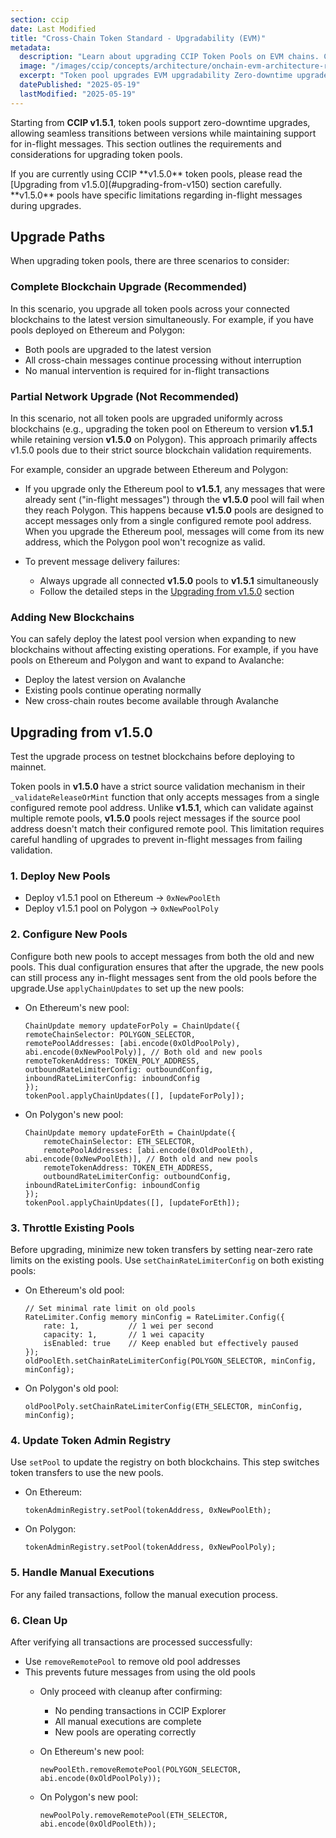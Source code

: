 ```yaml
---
section: ccip
date: Last Modified
title: "Cross-Chain Token Standard - Upgradability (EVM)"
metadata:
  description: "Learn about upgrading CCIP Token Pools on EVM chains. Covers zero-downtime upgrades from v1.5.1+, upgrade paths, and steps for migrating from v1.5.0 pools."
  image: "/images/ccip/concepts/architecture/onchain-evm-architecture-registry.jpg"
  excerpt: "Token pool upgrades EVM upgradability Zero-downtime upgrades CCIP v1.5.1 Pool migration In-flight messages Remote pool addresses Upgrade paths Contract upgrades Version migration"
  datePublished: "2025-05-19"
  lastModified: "2025-05-19"
---
```



Starting from **CCIP v1.5.1**, token pools support zero-downtime upgrades, allowing seamless transitions between versions while maintaining support for in-flight messages. This section outlines the requirements and considerations for upgrading token pools.

<Aside type="caution" title="Upgrading from v1.5.0">
  If you are currently using CCIP **v1.5.0** token pools, please read the [Upgrading from v1.5.0](#upgrading-from-v150)
  section carefully. **v1.5.0** pools have specific limitations regarding in-flight messages during upgrades.
</Aside>

## Upgrade Paths

When upgrading token pools, there are three scenarios to consider:

### Complete Blockchain Upgrade (Recommended)

In this scenario, you upgrade all token pools across your connected blockchains to the latest version simultaneously. For example, if you have pools deployed on Ethereum and Polygon:

- Both pools are upgraded to the latest version
- All cross-chain messages continue processing without interruption
- No manual intervention is required for in-flight transactions

### Partial Network Upgrade (Not Recommended)

In this scenario, not all token pools are upgraded uniformly across blockchains (e.g., upgrading the token pool on Ethereum to version **v1.5.1** while retaining version **v1.5.0** on Polygon). This approach primarily affects v1.5.0 pools due to their strict source blockchain validation requirements.

For example, consider an upgrade between Ethereum and Polygon:

- If you upgrade only the Ethereum pool to **v1.5.1**, any messages that were already sent ("in-flight messages") through the **v1.5.0** pool will fail when they reach Polygon. This happens because **v1.5.0** pools are designed to accept messages only from a single configured remote pool address. When you upgrade the Ethereum pool, messages will come from its new address, which the Polygon pool won't recognize as valid.

- To prevent message delivery failures:
  - Always upgrade all connected **v1.5.0** pools to **v1.5.1** simultaneously
  - Follow the detailed steps in the [Upgrading from v1.5.0](#upgrading-from-v150) section

### Adding New Blockchains

You can safely deploy the latest pool version when expanding to new blockchains without affecting existing operations. For example, if you have pools on Ethereum and Polygon and want to expand to Avalanche:

- Deploy the latest version on Avalanche
- Existing pools continue operating normally
- New cross-chain routes become available through Avalanche

## Upgrading from v1.5.0

<Aside type="caution" title="Test upgrades on Testnets">
  Test the upgrade process on testnet blockchains before deploying to mainnet.
</Aside>

Token pools in **v1.5.0** have a strict source validation mechanism in their `_validateReleaseOrMint` function that only accepts messages from a single configured remote pool address. Unlike **v1.5.1**, which can validate against multiple remote pools, **v1.5.0** pools reject messages if the source pool address doesn't match their configured remote pool. This limitation requires careful handling of upgrades to prevent in-flight messages from failing validation.

### 1. **Deploy New Pools**

- Deploy v1.5.1 pool on Ethereum -> `0xNewPoolEth`
- Deploy v1.5.1 pool on Polygon -> `0xNewPoolPoly`

### 2. **Configure New Pools**

Configure both new pools to accept messages from both the old and new pools. This dual configuration ensures that after the upgrade, the new pools can still process any in-flight messages sent from the old pools before the upgrade.Use `applyChainUpdates` to set up the new pools:

- On Ethereum's new pool:

  ```solidity
  ChainUpdate memory updateForPoly = ChainUpdate({
  remoteChainSelector: POLYGON_SELECTOR,
  remotePoolAddresses: [abi.encode(0xOldPoolPoly), abi.encode(0xNewPoolPoly)], // Both old and new pools
  remoteTokenAddress: TOKEN_POLY_ADDRESS,
  outboundRateLimiterConfig: outboundConfig,
  inboundRateLimiterConfig: inboundConfig
  });
  tokenPool.applyChainUpdates([], [updateForPoly]);
  ```

- On Polygon's new pool:

  ```solidity
  ChainUpdate memory updateForEth = ChainUpdate({
      remoteChainSelector: ETH_SELECTOR,
      remotePoolAddresses: [abi.encode(0xOldPoolEth), abi.encode(0xNewPoolEth)], // Both old and new pools
      remoteTokenAddress: TOKEN_ETH_ADDRESS,
      outboundRateLimiterConfig: outboundConfig,
  inboundRateLimiterConfig: inboundConfig
  });
  tokenPool.applyChainUpdates([], [updateForEth]);
  ```

### 3. **Throttle Existing Pools**

Before upgrading, minimize new token transfers by setting near-zero rate limits on the existing pools. Use `setChainRateLimiterConfig` on both existing pools:

- On Ethereum's old pool:

  ```solidity
  // Set minimal rate limit on old pools
  RateLimiter.Config memory minConfig = RateLimiter.Config({
      rate: 1,           // 1 wei per second
      capacity: 1,       // 1 wei capacity
      isEnabled: true    // Keep enabled but effectively paused
  });
  oldPoolEth.setChainRateLimiterConfig(POLYGON_SELECTOR, minConfig, minConfig);
  ```

- On Polygon's old pool:

  ```solidity
  oldPoolPoly.setChainRateLimiterConfig(ETH_SELECTOR, minConfig, minConfig);
  ```

### 4. **Update Token Admin Registry**

Use `setPool` to update the registry on both blockchains. This step switches token transfers to use the new pools.

- On Ethereum:

  ```solidity
  tokenAdminRegistry.setPool(tokenAddress, 0xNewPoolEth);
  ```

- On Polygon:

  ```solidity
  tokenAdminRegistry.setPool(tokenAddress, 0xNewPoolPoly);
  ```

### 5. **Handle Manual Executions**

For any failed transactions, follow the manual execution process.

### 6. **Clean Up**

After verifying all transactions are processed successfully:

- Use `removeRemotePool` to remove old pool addresses
- This prevents future messages from using the old pools
  - Only proceed with cleanup after confirming:
    - No pending transactions in CCIP Explorer
    - All manual executions are complete
    - New pools are operating correctly

  - On Ethereum's new pool:

    ```solidity
    newPoolEth.removeRemotePool(POLYGON_SELECTOR, abi.encode(0xOldPoolPoly));
    ```

  - On Polygon's new pool:

    ```solidity
    newPoolPoly.removeRemotePool(ETH_SELECTOR, abi.encode(0xOldPoolEth));
    ```
